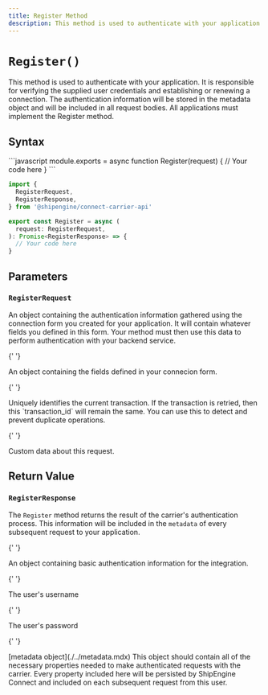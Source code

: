 ```yaml
---
title: Register Method
description: This method is used to authenticate with your application.
---
```


# `Register()`

This method is used to authenticate with your application. It is responsible for verifying the supplied user credentials and establishing or
renewing a connection. The authentication information will be stored in the metadata object and will be included in all request bodies.
All applications must implement the Register method.

## Syntax

<CodeWrapper>
```javascript
module.exports = async function Register(request) {
  // Your code here
}
```

```typescript
import {
  RegisterRequest,
  RegisterResponse,
} from '@shipengine/connect-carrier-api'

export const Register = async (
  request: RegisterRequest,
): Promise<RegisterResponse> => {
  // Your code here
}
```

</CodeWrapper>

## Parameters

### `RegisterRequest`

An object containing the authentication information gathered using the connection form you created for your application.
It will contain whatever fields you defined in this form. Your method must then use this data to perform authentication with your backend service.

<Reference>

{' '}

<Field name="registration_info" type="object" nullable={false}>
  <Description>
    An object containing the fields defined in your connecion form.
  </Description>
</Field>

{' '}

<Field name="transaction_id" type="string" nullable={false}>
  <Description>
    Uniquely identifies the current transaction. If the transaction is retried,
    then this `transaction_id` will remain the same. You can use this to detect
    and prevent duplicate operations.
  </Description>
</Field>

{' '}

<Field name="metadata" type="object" nullable={true}>
  <Description>Custom data about this request.</Description>
</Field>

</Reference>

## Return Value

### `RegisterResponse`

The `Register` method returns the result of the carrier's authentication process.
This information will be included in the `metadata` of every subsequent request to your application.

<Reference>

{' '}

<Field name="credentials" type="object" required={true}>
  <Description>
    An object containing basic authentication information for the integration.
  </Description>
</Field>

{' '}

<Field name="credentials.username" type="string" required={true}>
  <Description>The user's username</Description>
</Field>

{' '}

<Field name="credentials.password" type="string" required={true}>
  <Description>The user's password</Description>
</Field>

{' '}

<Field name="metadata" required={true}>
  <Type>[metadata object](./../metadata.mdx)</Type>
  <Description>
    This object should contain all of the necessary properties needed to make
    authenticated requests with the carrier. Every property included here will
    be persisted by ShipEngine Connect and included on each subsequent request
    from this user.
  </Description>
</Field>

</Reference>
